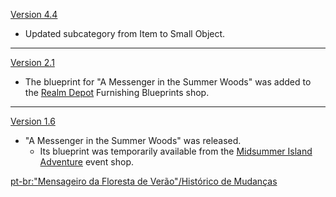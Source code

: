 {{Change History/Header}}
[[Version 4.4]]
* Updated subcategory from Item to Small Object.
----
[[Version 2.1]]
*The blueprint for "A Messenger in the Summer Woods" was added to the [[Realm Depot]] Furnishing Blueprints shop.
----
[[Version 1.6]]
*"A Messenger in the Summer Woods" was released.
**Its blueprint was temporarily available from the [[Midsummer Island Adventure]] event shop.
<noinclude>
[[pt-br:"Mensageiro da Floresta de Verão"/Histórico de Mudanças]]
</noinclude>